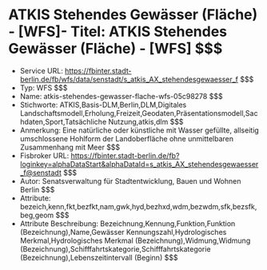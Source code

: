 # ATKIS Stehendes Gewässer (Fläche) - [WFS]- Titel: ATKIS Stehendes Gewässer (Fläche) - [WFS] $$$
- Service URL: https://fbinter.stadt-berlin.de/fb/wfs/data/senstadt/s_atkis_AX_stehendesgewaesser_f $$$
- Typ: WFS $$$
- Name: atkis-stehendes-gewasser-flache-wfs-05c98278 $$$
- Stichworte: ATKIS,Basis-DLM,Berlin,DLM,Digitales Landschaftsmodell,Erholung,Freizeit,Geodaten,Präsentationsmodell,Sachdaten,Sport,Tatsächliche Nutzung,atkis,dlm $$$
- Anmerkung: Eine natürliche oder künstliche mit Wasser gefüllte, allseitig umschlossene Hohlform der Landoberfläche ohne unmittelbaren Zusammenhang mit Meer $$$
- Fisbroker URL: https://fbinter.stadt-berlin.de/fb?loginkey=alphaDataStart&alphaDataId=s_atkis_AX_stehendesgewaesser_f@senstadt $$$
- Autor: Senatsverwaltung für Stadtentwicklung, Bauen und Wohnen Berlin $$$
- Attribute: bezeich,kenn,fkt,bezfkt,nam,gwk,hyd,bezhxd,wdm,bezwdm,sfk,bezsfk,beg,geom $$$
- Attribute Beschreibung: Bezeichnung,Kennung,Funktion,Funktion (Bezeichnung),Name,Gewässer Kennungszahl,Hydrologisches Merkmal,Hydrologisches Merkmal (Bezeichnung),Widmung,Widmung (Bezeichnung),Schifffahrtskategorie,Schifffahrtskategorie (Bezeichnung),Lebenszeitintervall (Beginn) $$$
